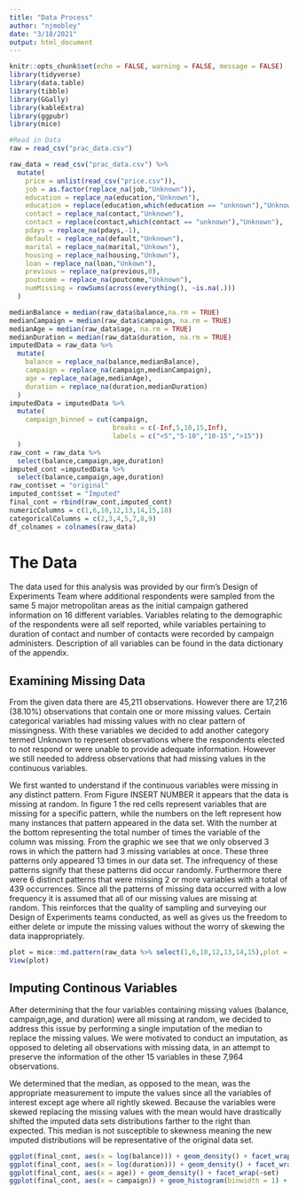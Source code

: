 ```yaml
---
title: "Data Process"
author: "njmobley"
date: "3/18/2021"
output: html_document
---
```


```r
knitr::opts_chunk$set(echo = FALSE, warning = FALSE, message = FALSE)
library(tidyverse)
library(data.table)
library(tibble)
library(GGally)
library(kableExtra)
library(ggpubr)
library(mice)

#Read in Data
raw = read_csv("prac_data.csv")

raw_data = read_csv("prac_data.csv") %>%
  mutate(
    price = unlist(read_csv("price.csv")),
    job = as.factor(replace_na(job,"Unknown")),
    education = replace_na(education,"Unknown"),
    education = replace(education,which(education == "unknown"),"Unknown"),
    contact = replace_na(contact,"Unknown"),
    contact = replace(contact,which(contact == "unknown"),"Unknown"),
    pdays = replace_na(pdays,-1),
    default = replace_na(default,"Unknown"),
    marital = replace_na(marital,"Unkown"),
    housing = replace_na(housing,"Unkown"),
    loan = replace_na(loan,"Unkown"),
    previous = replace_na(previous,0),
    poutcome = replace_na(poutcome,"Unknown"),
    numMissing = rowSums(across(everything(), ~is.na(.)))
  )

medianBalance = median(raw_data$balance,na.rm = TRUE)
medianCampaign = median(raw_data$campaign, na.rm = TRUE)
medianAge = median(raw_data$age, na.rm = TRUE)
medianDuration = median(raw_data$duration, na.rm = TRUE)
imputedData = raw_data %>%
  mutate(
    balance = replace_na(balance,medianBalance),
    campaign = replace_na(campaign,medianCampaign),
    age = replace_na(age,medianAge),
    duration = replace_na(duration,medianDuration)
  )
imputedData = imputedData %>%
  mutate(
    campaign_binned = cut(campaign,
                          breaks = c(-Inf,5,10,15,Inf),
                          labels = c("<5","5-10","10-15",">15"))
  )
raw_cont = raw_data %>%
  select(balance,campaign,age,duration)
imputed_cont =imputedData %>%
  select(balance,campaign,age,duration)
raw_cont$set = "original"
imputed_cont$set = "Imputed"
final_cont = rbind(raw_cont,imputed_cont)
numericColumns = c(1,6,10,12,13,14,15,18)
categoricalColumns = c(2,3,4,5,7,8,9)
df_colnames = colnames(raw_data)

```




# The Data

The data used for this analysis was provided by our firm's Design of Experiments Team where additional respondents were sampled from the same 5 major metropolitan areas as the initial campaign gathered information on 16 different variables. Variables relating to the demographic of the respondents were all self reported, while variables pertaining to duration of contact and number of contacts were recorded by campaign administers. Description of all variables can be found in the data dictionary of the appendix.

## Examining Missing Data

From the given data there are 45,211 observations. However there are 17,216 (38.10%) observations that contain one or more missing values. Certain categorical variables
had missing values with no clear pattern of missingness. With these variables we decided to add another category termed Unknown to represent observations
where the respondents elected to not respond or were unable to provide adequate information. However we still needed to address observations that had missing values in the continuous variables.

We first wanted to understand if the continuous variables were missing in any distinct pattern. From Figure INSERT NUMBER it appears that the data is missing at random. In figure 1 the red cells represent variables that are missing for a specific pattern, while the numbers on the left represent how many instances that pattern appeared in the data set. With the number at the bottom representing the total number of times the variable of the column was missing. From the graphic we see that we only observed 3 rows in which the pattern had 3 missing variables at once. These three patterns only appeared 13 times in our data set. The infrequency of these patterns signify that these patterns did occur randomly. Furthermore there were 6 distinct patterns that were missing 2 or more variables with a total of 439 occurrences. Since all the patterns of missing data occurred with a low frequency it is assumed that all of our missing values are missing at random. This reinforces that the quality of sampling and surveying our Design of Experiments teams conducted, as well as gives us the freedom to either delete or impute the missing values without the worry of skewing the data inappropriately.

```r
plot = mice::md.pattern(raw_data %>% select(1,6,10,12,13,14,15),plot = TRUE,rotate.names = TRUE)
View(plot)
```

## Imputing Continous Variables

After determining that the four variables containing missing values (balance, campaign,age, and duration) were all missing at random, we decided to address this issue by performing a single imputation of the median to replace the missing values.
We were motivated to conduct an imputation, as opposed to deleting all observations with missing data, in an attempt to preserve the information of the other 15 variables in these 7,964 observations.

We determined that the median, as opposed to the mean, was the appropriate measurement to impute the values since all the variables of interest except age where all rightly skewed. Because the variables were skewed replacing the missing values with the mean would have drastically shifted the imputed data sets distributions farther to the right than expected. This median is not susceptible to skewness meaning the new imputed distributions will be representative of the original data set.



```r

ggplot(final_cont, aes(x = log(balance))) + geom_density() + facet_wrap(~set)
ggplot(final_cont, aes(x = log(duration))) + geom_density() + facet_wrap(~set)
ggplot(final_cont, aes(x = age)) + geom_density() + facet_wrap(~set)
ggplot(final_cont, aes(x = campaign)) + geom_histogram(binwidth = 1) + facet_wrap(~set) + xlim(0,20)
```







